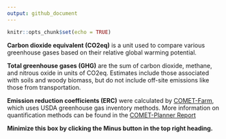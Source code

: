 ```yaml
---
output: github_document
---
```


```r
knitr::opts_chunk$set(echo = TRUE)
```

**Carbon dioxide equivalent (CO2eq)** is a unit used to compare various greenhouse gases based on their relative global warming potential.

**Total greenhouse gases (GHG)** are the sum of carbon dioxide, methane, and nitrous oxide in units of CO2eq. Estimates include those associated with soils and woody biomass, but do not include off-site emissions like those from transportation.

**Emission reduction coefficients (ERC)** were calculated by <a href="https://comet-farm.com/" target="_blank"> COMET-Farm</a>, which uses USDA greenhouse gas inventory methods. More information on quantification methods can be found in the <a href="https://storage.googleapis.com/comet_public_directory/planner50states/pdfs/COMET-PlannerReport.pdf" target="_blank"> COMET-Planner Report</a>

**Minimize this box by clicking the Minus button in the top right heading.**
